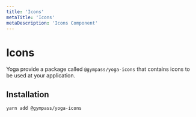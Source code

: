 ```yaml
---
title: 'Icons'
metaTitle: 'Icons'
metaDescription: 'Icons Component'
---
```



# Icons

Yoga provide a package called `@gympass/yoga-icons` that contains icons to be
used at your application.

## Installation

```
yarn add @gympass/yoga-icons
```

<TabbedView>
  <Tab title="Web">
    <IconsWeb />
  </Tab>

  <Tab title="Native">
    <IconsNative />
  </Tab>
</TabbedView>
